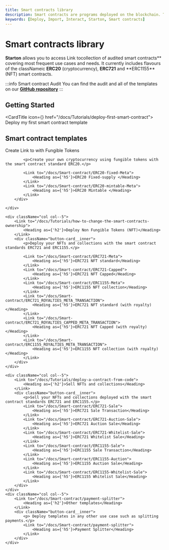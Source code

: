 ```yaml
---
title: Smart contracts library
description: Smart contracts are programs deployed on the blockchain. Their functions are executed with transactions. Learn more about smart contracts with Starton.
keywords: [Deploy, Import, Interact, Starton, Smart contracts]
---
```



# Smart contracts library

**Starton** allows you to access Link tocollection of audited smart contracts** covering most frequent use cases and needs.
It currently includes flavours of the classNameic **ERC20** (cryptocurrency), **ERC721** and **ERC1155\*\* (NFT) smart contracts.

:::info Smart contract Audit
You can find the audit and all of the templates on our **[GitHub repository](https://github.com/starton-io/smart-contract-templates)**
:::

## Getting Started

<CardTitle icon={<Starton fill="primary" />} href="/docs/Tutorials/deploy-first-smart-contract">
	Deploy my first smart contract template
</CardTitle>
<br />

## Smart contract templates

<div className="row is-multiline">
    <div className="col col--5">
        <Link to="/docs/Smart-contract/ERC20-fixed-Meta">
            <Heading as={'h2'}>Create Link to with Fungible Tokens</Heading>
        </Link>
        <div className="button-card__inner">

            <p>Create your own cryptocurrency using fungible tokens with the smart contract standard ERC20.</p>

            <Link to="/docs/Smart-contract/ERC20-fixed-Meta">
                <Heading as={'h5'}>ERC20 Fixed-supply </Heading>
            </Link>
            <Link to="/docs/Smart-contract/ERC20-mintable-Meta">
                <Heading as={'h5'}>ERC20 Mintable </Heading>
            </Link>
        </div>

    </div>

    <div className="col col--5">
        <Link to="/docs/Tutorials/how-to-change-the-smart-contracts-ownership">
            <Heading as={'h2'}>Deploy Non Fungible Tokens (NFT)</Heading>
        </Link>
        <div className="button-card__inner">
            <p>Deploy your NFTs and collections with the smart contract standards ERC721 and ERC1155.</p>

            <Link to="/docs/Smart-contract/ERC721-Meta">
                <Heading as={'h5'}>ERC721 NFT standard</Heading>
            </Link>
            <Link to="/docs/Smart-contract/ERC721-Capped">
                <Heading as={'h5'}>ERC721 NFT Capped</Heading>
            </Link>
            <Link to="/docs/Smart-contract/ERC1155-Meta">
                <Heading as={'h5'}>ERC1155 NFT collection</Heading>
            </Link>
            <Link to="/docs/Smart-contract/ERC721_ROYALTIES_META_TRANSACTION">
                <Heading as={'h5'}>ERC721 NFT standard (with royalty)</Heading>
            </Link>
            <Link to="/docs/Smart-contract/ERC721_ROYALTIES_CAPPED_META_TRANSACTION">
                <Heading as={'h5'}>ERC721 NFT Capped (with royalty)</Heading>
            </Link>
            <Link to="/docs/Smart-contract/ERC1155_ROYALTIES_META_TRANSACTION">
                <Heading as={'h5'}>ERC1155 NFT collection (with royalty)</Heading>
            </Link>
        </div>
    </div>

    <div className="col col--5">
        <Link to="/docs/Tutorials/deploy-a-contract-from-code">
            <Heading as={'h2'}>Sell NFTs and collections</Heading>
        </Link>
        <div className="button-card__inner">
            <p>Sell your NFTs and collections deployed with the smart contract standards ERC721 and ERC1155.</p>
            <Link to="/docs/Smart-contract/ERC721-Sale">
                <Heading as={'h5'}>ERC721 Sale Transaction</Heading>
            </Link>
            <Link to="/docs/Smart-contract/ERC721-Auction-Sale">
                <Heading as={'h5'}>ERC721 Auction Sale</Heading>
            </Link>
            <Link to="/docs/Smart-contract/ERC721-Whitelist-Sale">
                <Heading as={'h5'}>ERC721 Whitelist Sale</Heading>
            </Link>
            <Link to="/docs/Smart-contract/ERC1155-Sale">
                <Heading as={'h5'}>ERC1155 Sale Transaction</Heading>
            </Link>
            <Link to="/docs/Smart-contract/ERC1155-Auction">
                <Heading as={'h5'}>ERC1155 Auction Sale</Heading>
            </Link>
            <Link to="/docs/Smart-contract/ERC1155-Whitelist-Sale">
                <Heading as={'h5'}>ERC1155 Whitelist Sale</Heading>
            </Link>
        </div>
    </div>
    <div className="col col--5">
        <Link to="/docs/Smart-contract/payment-splitter">
            <Heading as={'h2'}>Other templates</Heading>
        </Link>
        <div className="button-card__inner">
            <p> Deploy templates in any other use case such as splitting payments.</p>
            <Link to="/docs/Smart-contract/payment-splitter">
                <Heading as={'h5'}>Payment Splitter</Heading>
            </Link>
        </div>
    </div>

</div>
